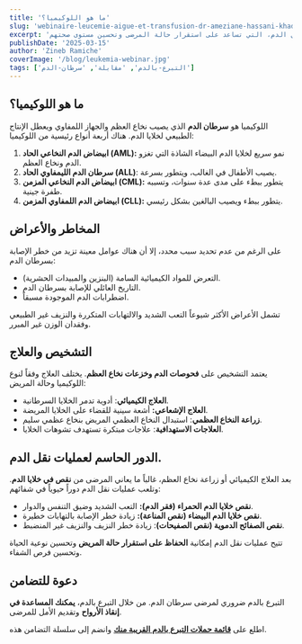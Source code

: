 ```yaml
---
title: 'ما هو اللوكيميا؟'
slug: 'webinaire-leucemie-aigue-et-transfusion-dr-ameziane-hassani-khadija-explique-l-importance-du-don-de-sang'
excerpt: 'الدكتورة أمزيان حساني خديجة تتحدّثت عن الجوانب المختلفة لمرض اللوكيميا، أشكاله، أعراضه والحلول العلاجية المتوفرة. ووكذلك أكدت بشكل خاص على الدور الأساسي لعمليات نقل الدم، التي تساعد على استقرار حالة المرضى وتحسين مستوى صحتهم.'
publishDate: '2025-03-15'
author: 'Zineb Ramiche'
coverImage: '/blog/leukemia-webinar.jpg'
tags: ['التبرع-بالدم', 'مقابلة', 'سرطان-الدم']
---
```


## **ما هو اللوكيميا؟**

اللوكيميا هو **سرطان الدم** الذي يصيب نخاع العظم والجهاز اللمفاوي ويعطل الإنتاج الطبيعي لخلايا الدم. هناك أربعة أنواع رئيسية من اللوكيميا:

1. **ابيضاض الدم النخاعي الحاد (AML):** نمو سريع لخلايا الدم البيضاء الشاذة التي تغزو الدم ونخاع العظم.
2. **سرطان الدم الليمفاوي الحاد (ALL)**: يصيب الأطفال في الغالب، ويتطور بسرعة.
3. **ابيضاض الدم النخاعي المزمن (CML):** يتطور ببطء على مدى عدة سنوات، وتسببه طفرة جينية.
4. **ابيضاض الدم اللمفاوي المزمن (CLL):** يتطور ببطء ويصيب البالغين بشكل رئيسي.

## المخاطر والأعراض

على الرغم من عدم تحديد سبب محدد، إلا أن هناك عوامل معينة تزيد من خطر الإصابة بسرطان الدم:

-   التعرض للمواد الكيميائية السامة (البنزين والمبيدات الحشرية).
-   التاريخ العائلي للإصابة بسرطان الدم.
-   اضطرابات الدم الموجودة مسبقاً.

تشمل الأعراض الأكثر شيوعاً التعب الشديد والالتهابات المتكررة والنزيف غير الطبيعي وفقدان الوزن غير المبرر.

## التشخيص والعلاج

يعتمد التشخيص على **فحوصات الدم وخزعات نخاع العظم**. يختلف العلاج وفقاً لنوع اللوكيميا وحالة المريض:

-   **العلاج الكيميائي**: أدوية تدمر الخلايا السرطانية.
-   **العلاج الإشعاعي:** أشعة سينية للقضاء على الخلايا المريضة.
-   **زراعة النخاع العظمي**: استبدال النخاع العظمي المريض بنخاع عظمي سليم.
-   **العلاجات الاستهدافية**: علاجات مبتكرة تستهدف تشوهات الخلايا.

## الدور الحاسم لعمليات نقل الدم.

بعد العلاج الكيميائي أو زراعة نخاع العظم، غالباً ما يعاني المرضى من **نقص في خلايا الدم**. وتلعب عمليات نقل الدم دوراً حيوياً في شفائهم:

-   **نقص خلايا الدم الحمراء (فقر الدم):** التعب الشديد وضيق التنفس والدوار.
-   **نقص خلايا الدم البيضاء (نقص المناعة):** زيادة خطر الإصابة بالتهابات خطيرة.
-   **نقص الصفائح الدموية (نقص الصفيحات)**: زيادة خطر النزيف والنزيف غير المنضبط.

تتيح عمليات نقل الدم إمكانية **الحفاظ على استقرار حالة المريض** وتحسين نوعية الحياة وتحسين فرص الشفاء.

## دعوة للتضامن

التبرع بالدم ضروري لمرضى سرطان الدم. من خلال التبرع بالدم، **يمكنك المساعدة في إنقاذ الأرواح** وتقديم الأمل للمرضى.

اطلع على [**قائمة حملات التبرع بالدم القريبة منك**](https://tabarro3.ma/campaigns) وانضم إلى سلسلة التضامن هذه.

